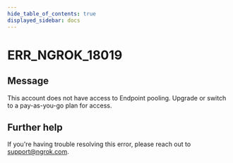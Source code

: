 ```yaml
---
hide_table_of_contents: true
displayed_sidebar: docs
---
```



# ERR_NGROK_18019

## Message

This account does not have access to Endpoint pooling. Upgrade or switch to a pay-as-you-go plan for access.

<ErrorDetails error="err_ngrok_18019" />

## Further help

If you're having trouble resolving this error, please reach out to [support@ngrok.com](mailto:support@ngrok.com?subject=Help%20with%20ERR_NGROK_18019).
